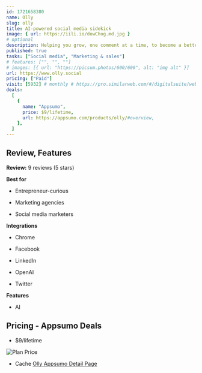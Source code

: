 ```yaml
---
id: 1721658380
name: Olly
slug: olly
title: AI-powered social media sidekick
image: { url: https://iili.io/dowChog.md.jpg }
# optional
description: Helping you grow, one comment at a time, to become a better brand -- and faster. Flexible Chrome Extension that can generate comments, posts, replies, and summarize across all social media platforms
published: true
tasks: ["Social media", "Marketing & sales"]
# features: ["", "", ""]
# images: [{ url: "https://picsum.photos/600/600", alt: "img alt" }]
url: https://www.olly.social
pricing: ["Paid"]
visit: [5932] # monthly # https://pro.similarweb.com/#/digitalsuite/websiteanalysis/home
deals:
  [
    {
      name: "Appsumo",
      price: $9/lifetime,
      url: https://appsumo.com/products/olly/#overview,
    },
  ]
---
```


## Review, Features

**Review:** 9 reviews (5 stars)

**Best for**

- Entrepreneur-curious

- Marketing agencies

- Social media marketers

**Integrations**

- Chrome

- Facebook

- LinkedIn

- OpenAI

- Twitter

**Features**

- AI

## Pricing - Appsumo Deals

- $9/lifetime

<Img src="https://iili.io/dowEOqx.png" alt="Plan Price" />

- Cache [Olly Appsumo Detail Page](https://iili.io/dowGcTF.png)
